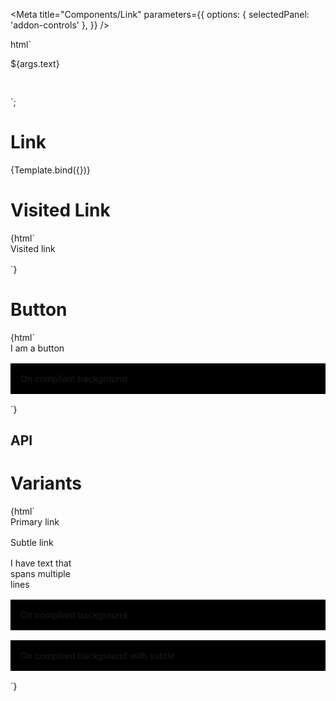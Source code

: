 
<Meta
  title="Components/Link"
  parameters={{
    options: { selectedPanel: 'addon-controls' },
  }}
/>

  html` <div style="display: grid; grid-gap: 1rem; grid-template-columns: 300px;">
    <pharos-link
      download=${ifDefined(args.download)}
      href=${ifDefined(args.href)}
      hreflang=${ifDefined(args.hreflang)}
      ping=${ifDefined(args.ping)}
      rel=${ifDefined(args.rel)}
      target=${ifDefined(args.target)}
      type=${ifDefined(args.type)}
    >
      ${args.text}
    </pharos-link>
  </div>`;

# Link

<GuidelineLink path="link" />

<Canvas withToolbar>
  <Story
    name="Base"
    args={{
      text: 'I am a link',
      href: '#',
    }}
  >
    {Template.bind({})}
  </Story>
</Canvas>

# Visited Link

<Canvas withToolbar>
  <Story name="Visited Link">
    {html`
      <div style="margin-bottom: 1rem">
        <pharos-link href="https://www.google.com" target="_blank" indicate-visited
          >Visited link</pharos-link
        >
      </div>
    `}
  </Story>
</Canvas>

# Button

<Canvas withToolbar>
  <Story name="Button">
    {html`
      <div style="margin-bottom: 1rem">
        <pharos-link name="primary">I am a button</pharos-link>
      </div>
      <div style="background-color: #000000; padding: 1rem; margin-bottom: 1rem">
        <pharos-link name="on-background" on-background>On compliant background</pharos-link>
      </div>
    `}
  </Story>
</Canvas>

## API

<ArgsTable of="pharos-link" />

# Variants

<Canvas withToolbar>
  <Story name="Variants">
    {html`
      <div style="margin-bottom: 1rem">
        <pharos-link name="primary" href="#">Primary link</pharos-link>
      </div>
      <div style="margin-bottom: 1rem">
        <pharos-link name="subtle" href="#" subtle>Subtle link</pharos-link>
      </div>
      <div style="width:100px; margin-bottom: 1rem">
        <pharos-link name="multi" href="#">I have text that spans multiple lines</pharos-link>
      </div>
      <div style="background-color: #000000; padding: 1rem; margin-bottom: 1rem">
        <pharos-link name="on-background" href="#" on-background
          >On compliant background</pharos-link
        >
      </div>
      <div style="background-color: #000000; padding: 1rem; margin-bottom: 1rem">
        <pharos-link name="on-background-subtle" href="#" on-background subtle
          >On compliant background with subtle</pharos-link
        >
      </div>
    `}
  </Story>
</Canvas>
